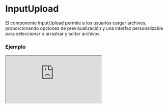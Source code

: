 
# InputUpload

El componente InputUpload permite a los usuarios cargar archivos, proporcionando opciones de previsualización y una interfaz personalizable para seleccionar o arrastrar y soltar archivos.

### Ejemplo

<Iframe
  minHeightIframe="30dvh"
  src="https://fenextjs-component-storybook.vercel.app/iframe.html?args=&id=input-inputupload--index&viewMode=story"
/>

### Importacion

Para importar el componente InputUpload, se puede hacer desde fenextjs

```tsx copy
import { InputUpload } from "fenextjs";
```

### Parametros

| Parametro     | Tipo                            | Requerido | Default                                      | Descripcion                                                                                  |
| ------------- | ------------------------------- | --------- | -------------------------------------------- | -------------------------------------------------------------------------------------------- |
| title         | ReactNode                       | no        | "Drag and drop here"                         | Título mostrado en el área de carga de archivos.                                             |
| text          | ReactNode                       | no        | "Drag and drop your file or template here."  | Texto adicional que se muestra en el área de carga de archivos.                              |
| titleFile     | ReactNode                       | no        | undefined                                    | Título personalizado que se muestra al seleccionar un archivo.                               |
| textFile      | ReactNode                       | no        | undefined                                    | Texto personalizado que se muestra al seleccionar un archivo.                                |
| textPreview   | ReactNode                       | no        | "Preview File"                               | Texto que se muestra para la previsualización del archivo.                                   |
| icon          | ReactNode                       | no        | \<Upload2 /\>                                | Icono que se muestra en el área de carga.                                                    |
| iconFile      | ReactNode                       | no        | ""                                           | Icono que se muestra junto con el archivo cargado.                                           |
| btn           | ReactNode                       | no        | "Choose File"                                | Texto o componente personalizado para el botón de selección de archivo.                      |
| tagPreview    | "embed" \| "img"                | no        | "embed"                                      | Etiqueta HTML usada para mostrar la previsualización del archivo. Puede ser 'embed' o 'img'. |
| customPreview | (data: FileProps) =\> ReactNode | no        | undefined                                    | Función personalizada para renderizar la previsualización del archivo.                       |
| loader        | boolean                         | no        | false                                        | Determina si se muestra un indicador de carga mientras se sube el archivo.                   |
| iconLoader    | ReactNode                       | no        | \<LoaderSpinner /\>                          | Icono o componente que se muestra mientras el archivo está en proceso de carga.              |
| parseProgress | (e: number) =\> string          | no        | (e) =\> `Uploading . . . $\{e.toFixed(0)\}%` | Función que permite personalizar el texto de progreso de la carga de archivos.               |
| onChange      | (file: File) =\> void           | no        | undefined                                    | Función que se ejecuta cuando el archivo cambia, recibe el archivo seleccionado.             |

### Storybook

Para ver el storybook del componente lo puede hacer con este [link](https://fenextjs-component-storybook.vercel.app/?path=/story/input-inputupload--index)

### Usos

- InputUpload básico

```tsx copy
<InputUpload />
```

- InputUpload con texto personalizado

```tsx copy
<InputUpload
  title="Sube tu archivo aquí"
  text="Arrastra y suelta tu archivo o selecciónalo desde tu dispositivo"
/>
```

- InputUpload con previsualización de imagen

```tsx copy
<InputUpload tagPreview="img" />
```

- InputUpload con un botón personalizado

```tsx copy
<InputUpload btn={<Button>Cargar Archivo</Button>} />
```
